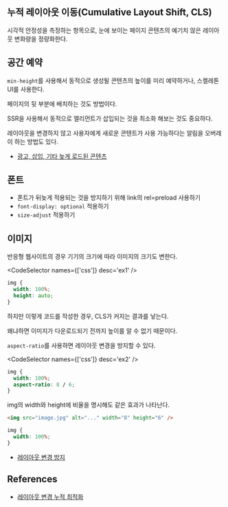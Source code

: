 
## 누적 레이아웃 이동(Cumulative Layout Shift, CLS)

시각적 안정성을 측정하는 항목으로, 눈에 보이는 페이지 콘텐츠의 예기치 않은 레이아웃 변화량을 정량화한다.

## 공간 예약

`min-height`를 사용해서 동적으로 생성될 콘텐츠의 높이를 미리 예약하거나, 스켈레톤 UI를 사용한다.

페이지의 뒷 부분에 배치하는 것도 방법이다.

SSR을 사용해서 동적으로 엘리먼트가 삽입되는 것을 최소화 해보는 것도 중요하다.

레이아웃을 변경하지 않고 사용자에게 새로운 콘텐트가 사용 가능하다는 알림을 오버레이 하는 방법도 있다.

- [광고, 삽입, 기타 늦게 로드된 콘텐츠](https://web.dev/articles/optimize-cls?hl=ko#late-loaded-content)

## 폰트

- 폰트가 뒤늦게 적용되는 것을 방지하기 위해 link의 rel=preload 사용하기
- `font-display: optional` 적용하기
- `size-adjust` 적용하기

## 이미지

반응형 웹사이트의 경우 기기의 크기에 따라 이미지의 크기도 변한다.

<CodeSelector names={['css']} desc='ex1' />

```css
img {
  width: 100%;
  height: auto;
}
```

하지만 이렇게 코드를 작성한 경우, CLS가 커지는 결과를 낳는다.

왜냐하면 이미지가 다운로드되기 전까지 높이를 알 수 없기 때문이다.

`aspect-ratio`를 사용하면 레이아웃 변경을 방지할 수 있다.

<CodeSelector names={['css']} desc='ex2' />

```css
img {
  width: 100%;
  aspect-ratio: 8 / 6;
}
```

img의 width와 height에 비율을 명시해도 같은 효과가 나타난다.

```html
<img src="image.jpg" alt="..." width="8" height="6" />
```

```css
img {
  width: 100%;
}
```

- [레이아웃 변경 방지](https://web.dev/articles/aspect-ratio?hl=ko#example_preventing_layout_shift)

## References

- [레이아웃 변경 누적 최적화](https://web.dev/articles/optimize-cls?hl=ko)

